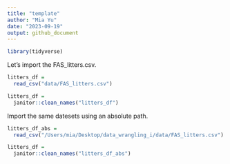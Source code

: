 ```yaml
---
title: "template"
author: "Mia Yu"
date: "2023-09-19"
output: github_document
---
```


```r
library(tidyverse)
```

Let's import the FAS_litters.csv.

```r
litters_df = 
  read_csv("data/FAS_litters.csv")

litters_df = 
  janitor::clean_names("litters_df")

```

Import the same datesets using an absolute path.

```r
litters_df_abs = 
  read_csv("/Users/mia/Desktop/data_wrangling_i/data/FAS_litters.csv")

litters_df = 
  janitor::clean_names("litters_df_abs")

```

